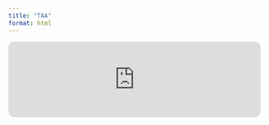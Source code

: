 ```yaml
---
title: "TAA"
format: html
---
```

:::: {.content-visible when-format="html"}
<iframe style="border-radius:12px" src="https://open.spotify.com/embed/track/2fB9O7TguaMhizuFrLMXQK?utm_source=generator" width="100%" height="152" frameBorder="0" allowfullscreen="" allow="autoplay; clipboard-write; encrypted-media; fullscreen; picture-in-picture" loading="lazy"></iframe>
::::